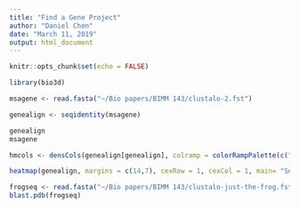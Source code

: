 ```yaml
---
title: "Find a Gene Project"
author: "Daniel Chen"
date: "March 11, 2019"
output: html_document
---
```


```r
knitr::opts_chunk$set(echo = FALSE)
```

```r
library(bio3d)
```

```r
msagene <- read.fasta("~/Bio papers/BIMM 143/clustalo-2.fst")

genealign <- seqidentity(msagene)

genealign
msagene

hmcols <- densCols(genealign[genealign], colramp = colorRampPalette(c("blue2","green2","red2", "yellow2")))

heatmap(genealign, margins = c(14,7), cexRow = 1, cexCol = 1, main= "Sequence Identity", col= heat.colors(15, alpha = 0.8))

```

```r
frogseq <- read.fasta("~/Bio papers/BIMM 143/clustalo-just-the-frog.fst")
blast.pdb(frogseq)
```


